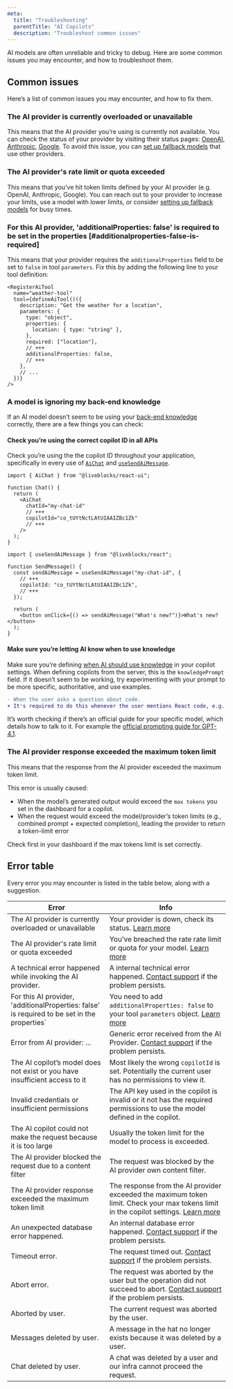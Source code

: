```yaml
---
meta:
  title: "Troubleshooting"
  parentTitle: "AI Copilots"
  description: "Troubleshoot common issues"
---
```


AI models are often unreliable and tricky to debug. Here are some common issues
you may encounter, and how to troubleshoot them.

## Common issues

Here’s a list of common issues you may encounter, and how to fix them.

### The AI provider is currently overloaded or unavailable

This means that the AI provider you’re using is currently not available. You can
check the status of your provider by visiting their status pages:
[OpenAI](https://status.openai.com/), [Anthropic](https://status.claude.com/),
[Google](https://aistudio.google.com/status). To avoid this issue, you can
[set up fallback models](/docs/guides/how-to-use-fallback-ai-models-in-ai-copilots)
that use other providers.

### The AI provider's rate limit or quota exceeded

This means that you’ve hit token limits defined by your AI provider (e.g.
OpenAI, Anthropic, Google). You can reach out to your provider to increase your
limits, use a model with lower limits, or consider
[setting up fallback models](/docs/guides/how-to-use-fallback-ai-models-in-ai-copilots)
for busy times.

### For this AI provider, 'additionalProperties: false' is required to be set in the properties [#additionalproperties-false-is-required]

This means that your provider requires the `additionalProperties` field to be
set to `false` in tool `parameters`. Fix this by adding the following line to
your tool definition:

```tsx
<RegisterAiTool
  name="weather-tool"
  tool={defineAiTool()({
    description: "Get the weather for a location",
    parameters: {
      type: "object",
      properties: {
        location: { type: "string" },
      },
      required: ["location"],
      // +++
      additionalProperties: false,
      // +++
    },
    // ...
  })}
/>
```

### A model is ignoring my back-end knowledge

If an AI model doesn’t seem to be using your
[back-end knowledge](/docs/ready-made-features/ai-copilots/knowledge#Back-end-knowledge)
correctly, there are a few things you can check:

#### Check you’re using the correct copilot ID in all APIs

Check you’re using the the copilot ID throughout your application, specifically
in every use of [`AiChat`](/docs/api-reference/liveblocks-react-ui#AiChat) and
[`useSendAiMessage`](/docs/api-reference/liveblocks-react#useSendAiMessage).

```tsx
import { AiChat } from "@liveblocks/react-ui";

function Chat() {
  return (
    <AiChat
      chatId="my-chat-id"
      // +++
      copilotId="co_tUYtNctLAtUIAAIZBc1Zk"
      // +++
    />
  );
}
```

```tsx
import { useSendAiMessage } from "@liveblocks/react";

function SendMessage() {
  const sendAiMessage = useSendAiMessage("my-chat-id", {
    // +++
    copilotId: "co_tUYtNctLAtUIAAIZBc1Zk",
    // +++
  });

  return (
    <button onClick={() => sendAiMessage("What's new?")}>What's new?</button>
  );
}
```

#### Make sure you’re letting AI know when to use knowledge

Make sure you’re defining
[when AI should use knowledge](/docs/ready-made-features/ai-copilots/copilots#When-should-AI-use-knowledge)
in your copilot settings. When defining copilots from the server, this is the
`knowledgePrompt` field. If it doesn’t seem to be working, try experimenting
with your prompt to be more specific, authoritative, and use examples.

```diff title="When should AI use knowledge?"
- When the user asks a question about code.
+ It's required to do this whenever the user mentions React code, e.g. `useOthers`.
```

It’s worth checking if there’s an official guide for your specific model, which
details how to talk to it. For example the
[official prompting guide for GPT-4.1](https://cookbook.openai.com/examples/gpt4-1_prompting_guide).

### The AI provider response exceeded the maximum token limit

This means that the response from the AI provider exceeded the maximum token
limit.

This error is usually caused:

- When the model’s generated output would exceed the `max tokens` you set in the
  dashboard for a copilot.
- When the request would exceed the model/provider’s token limits (e.g.,
  combined prompt + expected completion), leading the provider to return a
  token-limit error

Check first in your dashboard if the max tokens limit is set correctly.

## Error table

Every error you may encounter is listed in the table below, along with a
suggestion.

| Error                                                                                        | Info                                                                                                                                                                                              |
| -------------------------------------------------------------------------------------------- | ------------------------------------------------------------------------------------------------------------------------------------------------------------------------------------------------- |
| The AI provider is currently overloaded or unavailable                                       | Your provider is down, check its status. [Learn more](#The-AI-provider-is-currently-overloaded-or-unavailable)                                                                                    |
| The AI provider's rate limit or quota exceeded                                               | You’ve breached the rate rate limit or quota for your model. [Learn more](#The-AI-provider's-rate-limit-or-quota-exceeded)                                                                        |
| A technical error happened while invoking the AI provider.                                   | A internal technical error happened. [Contact support](https://liveblocks.io/contact/support) if the problem persists.                                                                            |
| For this AI provider, 'additionalProperties: false' is required to be set in the properties` | You need to add `additionalProperties: false` to your tool `parameters` object. [Learn more](#additionalproperties-false-is-required)                                                             |
| Error from AI provider: ...                                                                  | Generic error received from the AI Provider. [Contact support](https://liveblocks.io/contact/support) if the problem persists.                                                                    |
| The AI copilot’s model does not exist or you have insufficient access to it                  | Most likely the wrong `copilotId` is set. Potentially the current user has no permissions to view it.                                                                                             |
| Invalid credentials or insufficient permissions                                              | The API key used in the copilot is invalid or it not has the required permissions to use the model defined in the copilot.                                                                        |
| The AI copilot could not make the request because it is too large                            | Usually the token limit for the model to process is exceeded.                                                                                                                                     |
| The AI provider blocked the request due to a content filter                                  | The request was blocked by the AI provider own content filter.                                                                                                                                    |
| The AI provider response exceeded the maximum token limit                                    | The response from the AI provider exceeded the maximum token limit. Check your max tokens limit in the copilot settings. [Learn more](#The-AI-provider-response-exceeded-the-maximum-token-limit) |
| An unexpected database error happened.                                                       | An internal database error happened. [Contact support](https://liveblocks.io/contact/support) if the problem persists.                                                                            |
| Timeout error.                                                                               | The request timed out. [Contact support](https://liveblocks.io/contact/support) if the problem persists.                                                                                          |
| Abort error.                                                                                 | The request was aborted by the user but the operation did not succeed to abort. [Contact support](https://liveblocks.io/contact/support) if the problem persists.                                 |
| Aborted by user.                                                                             | The current request was aborted by the user.                                                                                                                                                      |
| Messages deleted by user.                                                                    | A message in the hat no longer exists because it was deleted by a user.                                                                                                                           |
| Chat deleted by user.                                                                        | A chat was deleted by a user and our infra cannot proceed the request.                                                                                                                            |
